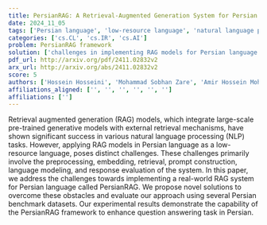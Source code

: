 ```yaml
---
title: PersianRAG: A Retrieval-Augmented Generation System for Persian Language
date: 2024_11_05
tags: ['Persian language', 'low-resource language', 'natural language processing', 'question answering', 'retrieval', 'response evaluation', 'preprocessing', 'prompt construction', 'retrieval augmented generation', 'embedding', 'language modeling']
categories: ['cs.CL', 'cs.IR', 'cs.AI']
problem: PersianRAG framework
solution: ['challenges in implementing RAG models for Persian language']
pdf_url: http://arxiv.org/pdf/2411.02832v2
arx_url: http://arxiv.org/abs/2411.02832v2
score: 5
authors: ['Hossein Hosseini', 'Mohammad Sobhan Zare', 'Amir Hossein Mohammadi', 'Arefeh Kazemi', 'Zahra Zojaji', 'Mohammad Ali Nematbakhsh']
affiliations_aligned: ['', '', '', '', '', '']
affiliations: ['']
---
```



Retrieval augmented generation (RAG) models, which integrate large-scale
pre-trained generative models with external retrieval mechanisms, have shown
significant success in various natural language processing (NLP) tasks.
However, applying RAG models in Persian language as a low-resource language,
poses distinct challenges. These challenges primarily involve the
preprocessing, embedding, retrieval, prompt construction, language modeling,
and response evaluation of the system. In this paper, we address the challenges
towards implementing a real-world RAG system for Persian language called
PersianRAG. We propose novel solutions to overcome these obstacles and evaluate
our approach using several Persian benchmark datasets. Our experimental results
demonstrate the capability of the PersianRAG framework to enhance question
answering task in Persian.